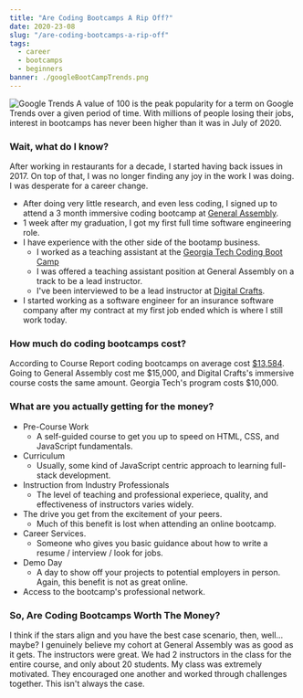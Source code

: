 ```yaml
---
title: "Are Coding Bootcamps A Rip Off?"
date: 2020-23-08
slug: "/are-coding-bootcamps-a-rip-off"
tags:
  - career
  - bootcamps
  - beginners
banner: ./googleBootCampTrends.png
---
```


![Google Trends](./googleBootCampTrends.png)
A value of 100 is the peak popularity for a term on Google Trends over a given period of time. With millions of people losing their jobs, interest in bootcamps has never been higher than it was in July of 2020.

### Wait, what do I know?
  After working in restaurants for a decade, I started having back issues in 2017. 
  On top of that, I was no longer finding any joy in the work I was doing. I was desperate for a career change.
  - After doing very little research, and even less coding, I signed up to attend a 3 month immersive coding bootcamp at [General Assembly](https://generalassemb.ly/education/software-engineering-immersive/atlanta "General Assembly").
  - 1 week after my graduation, I got my first full time software engineering role. 
  - I have experience with the other side of the bootamp business.
      - I worked as a teaching assistant at the [Georgia Tech Coding Boot Camp](https://bootcamp.pe.gatech.edu/coding "Georgia Tech Coding Boot Camp")
      - I was offered a teaching assistant position at General Assembly on a track to be a lead instructor.
      - I've been interviewed to be a lead instructor at [Digital Crafts](https://www.digitalcrafts.com/ "Digital Crafts").
  - I started working as a software engineer for an insurance software company after my contract at my first job ended which is where I still work today.

### How much do coding bootcamps cost?
  According to Course Report coding bootcamps on average cost [$13,584](https://www.coursereport.com/reports/coding-bootcamp-market-size-research-2019 "").
  Going to General Assembly cost me $15,000, and Digital Crafts's immersive course costs the same amount. Georgia Tech's program costs $10,000. 

### What are you actually getting for the money?
  - Pre-Course Work 
    - A self-guided course to get you up to speed on HTML, CSS, and JavaScript fundamentals.
  - Curriculum
    - Usually, some kind of JavaScript centric approach to learning full-stack development.
  - Instruction from Industry Professionals
    - The level of teaching and professional experiece, quality, and effectiveness of instructors varies widely. 
  - The drive you get from the excitement of your peers.
    - Much of this benefit is lost when attending an online bootcamp.
  - Career Services.
    - Someone who gives you basic guidance about how to write a resume / interview / look for jobs. 
  - Demo Day 
    - A day to show off your projects to potential employers in person. Again, this benefit is not as great online.
  - Access to the bootcamp's professional network. 

### So, Are Coding Bootcamps Worth The Money?
  I think if the stars align and you have the best case scenario, then, well... maybe? 
  I genuinely believe my cohort at General Assembly was as good as it gets. The instructors were great.
  We had 2 instructors in the class for the entire course, and only about 20 students. My class was extremely motivated.
  They encouraged one another and worked through challenges together. This isn't always the case.


